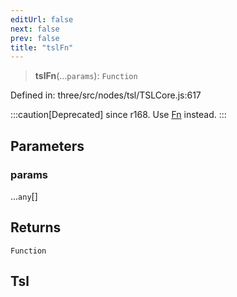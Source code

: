 ```yaml
---
editUrl: false
next: false
prev: false
title: "tslFn"
---
```


> **tslFn**(...`params`): `Function`

Defined in: three/src/nodes/tsl/TSLCore.js:617

:::caution[Deprecated]
since r168. Use [Fn](Three.WebGPU.TSL.Fn.html) instead.
:::

## Parameters

### params

...`any`[]

## Returns

`Function`

## Tsl
